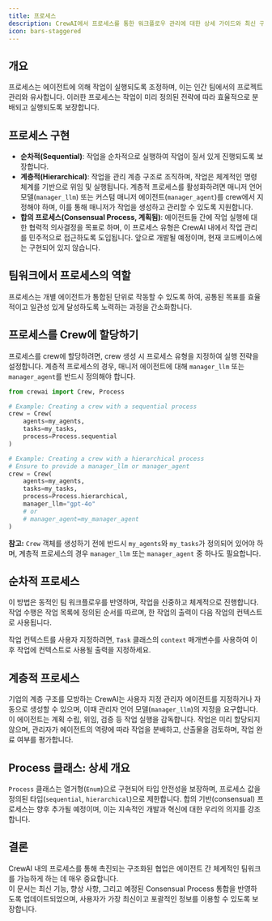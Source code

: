 ```yaml
---
title: 프로세스
description: CrewAI에서 프로세스를 통한 워크플로우 관리에 대한 상세 가이드와 최신 구현 세부 사항.
icon: bars-staggered
---
```


## 개요

<Tip>
  프로세스는 에이전트에 의해 작업이 실행되도록 조정하며, 이는 인간 팀에서의 프로젝트 관리와 유사합니다.  
  이러한 프로세스는 작업이 미리 정의된 전략에 따라 효율적으로 분배되고 실행되도록 보장합니다.
</Tip>

## 프로세스 구현

- **순차적(Sequential)**: 작업을 순차적으로 실행하여 작업이 질서 있게 진행되도록 보장합니다.
- **계층적(Hierarchical)**: 작업을 관리 계층 구조로 조직하며, 작업은 체계적인 명령 체계를 기반으로 위임 및 실행됩니다. 계층적 프로세스를 활성화하려면 매니저 언어 모델(`manager_llm`) 또는 커스텀 매니저 에이전트(`manager_agent`)를 crew에서 지정해야 하며, 이를 통해 매니저가 작업을 생성하고 관리할 수 있도록 지원합니다.
- **합의 프로세스(Consensual Process, 계획됨)**: 에이전트들 간에 작업 실행에 대한 협력적 의사결정을 목표로 하며, 이 프로세스 유형은 CrewAI 내에서 작업 관리를 민주적으로 접근하도록 도입됩니다. 앞으로 개발될 예정이며, 현재 코드베이스에는 구현되어 있지 않습니다.

## 팀워크에서 프로세스의 역할
프로세스는 개별 에이전트가 통합된 단위로 작동할 수 있도록 하여, 공통된 목표를 효율적이고 일관성 있게 달성하도록 노력하는 과정을 간소화합니다.

## 프로세스를 Crew에 할당하기
프로세스를 crew에 할당하려면, crew 생성 시 프로세스 유형을 지정하여 실행 전략을 설정합니다. 계층적 프로세스의 경우, 매니저 에이전트에 대해 `manager_llm` 또는 `manager_agent`를 반드시 정의해야 합니다.

```python
from crewai import Crew, Process

# Example: Creating a crew with a sequential process
crew = Crew(
    agents=my_agents,
    tasks=my_tasks,
    process=Process.sequential
)

# Example: Creating a crew with a hierarchical process
# Ensure to provide a manager_llm or manager_agent
crew = Crew(
    agents=my_agents,
    tasks=my_tasks,
    process=Process.hierarchical,
    manager_llm="gpt-4o"
    # or
    # manager_agent=my_manager_agent
)
```
**참고:** `Crew` 객체를 생성하기 전에 반드시 `my_agents`와 `my_tasks`가 정의되어 있어야 하며, 계층적 프로세스의 경우 `manager_llm` 또는 `manager_agent` 중 하나도 필요합니다.

## 순차적 프로세스

이 방법은 동적인 팀 워크플로우를 반영하며, 작업을 신중하고 체계적으로 진행합니다. 작업 수행은 작업 목록에 정의된 순서를 따르며, 한 작업의 출력이 다음 작업의 컨텍스트로 사용됩니다.

작업 컨텍스트를 사용자 지정하려면, `Task` 클래스의 `context` 매개변수를 사용하여 이후 작업에 컨텍스트로 사용될 출력을 지정하세요.

## 계층적 프로세스

기업의 계층 구조를 모방하는 CrewAI는 사용자 지정 관리자 에이전트를 지정하거나 자동으로 생성할 수 있으며, 이때 관리자 언어 모델(`manager_llm`)의 지정을 요구합니다. 이 에이전트는 계획 수립, 위임, 검증 등 작업 실행을 감독합니다. 작업은 미리 할당되지 않으며, 관리자가 에이전트의 역량에 따라 작업을 분배하고, 산출물을 검토하며, 작업 완료 여부를 평가합니다.

## Process 클래스: 상세 개요

`Process` 클래스는 열거형(`Enum`)으로 구현되어 타입 안전성을 보장하며, 프로세스 값을 정의된 타입(`sequential`, `hierarchical`)으로 제한합니다. 합의 기반(consensual) 프로세스는 향후 추가될 예정이며, 이는 지속적인 개발과 혁신에 대한 우리의 의지를 강조합니다.

## 결론

CrewAI 내의 프로세스를 통해 촉진되는 구조화된 협업은 에이전트 간 체계적인 팀워크를 가능하게 하는 데 매우 중요합니다.  
이 문서는 최신 기능, 향상 사항, 그리고 예정된 Consensual Process 통합을 반영하도록 업데이트되었으며, 사용자가 가장 최신이고 포괄적인 정보를 이용할 수 있도록 보장합니다.